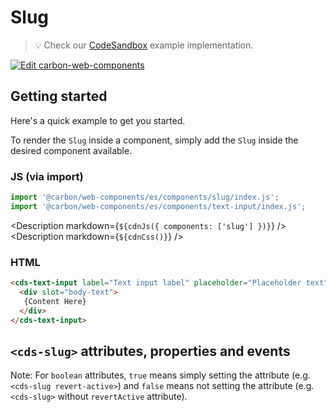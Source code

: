 
# Slug 

> 💡 Check our
> [CodeSandbox](https://codesandbox.io/s/github/carbon-design-system/carbon-for-ibm-dotcom/tree/main/packages/carbon-web-components/examples/codesandbox/basic/components/slug)
> example implementation.

[![Edit carbon-web-components](https://codesandbox.io/static/img/play-codesandbox.svg)](https://codesandbox.io/s/github/carbon-design-system/carbon-for-ibm-dotcom/tree/main/packages/carbon-web-components/examples/codesandbox/basic/components/slug)

## Getting started

Here's a quick example to get you started.

To render the `Slug` inside a component, simply add the `Slug` inside the desired component available.

### JS (via import)

```javascript
import '@carbon/web-components/es/components/slug/index.js';
import '@carbon/web-components/es/components/text-input/index.js';

```

<Description markdown={`${cdnJs({ components: ['slug'] })}`} />
<Description markdown={`${cdnCss()}`} />

### HTML

```html
<cds-text-input label="Text input label" placeholder="Placeholder text">
  <div slot="body-text">
   {Content Here}
  </div>
</cds-text-input>
```


## `<cds-slug>` attributes, properties and events

Note: For `boolean` attributes, `true` means simply setting the attribute (e.g.
`<cds-slug revert-active>`) and `false` means not setting the attribute (e.g.
`<cds-slug>` without `revertActive` attribute).

<Props of="cds-slug" />

